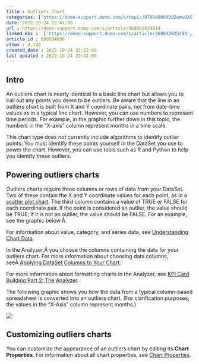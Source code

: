```yaml
---
title : Outliers Chart
categories: ['https://domo-support.domo.com/s/topic/0TO5w000000ZamwGAC']
date: 2022-10-24 22:41:00
url : https://domo-support.domo.com/s/article/360042924814
linked_kbs :  ['https://domo-support.domo.com/s/article/360042925494', 'https://domo-support.domo.com/s/knowledge-base', 'https://domo-support.domo.com/s/article/360043428713', 'https://domo-support.domo.com/s/article/360043429953', 'https://domo-support.domo.com/s/article/360042924814', 'https://domo-support.domo.com/s/article/360042925154', 'https://domo-support.domo.com/s/article/360043428693', 'https://domo-support.domo.com/s/article/360043429933', 'https://domo-support.domo.com/s/article/360043429693', 'https://domo-support.domo.com/s/article/360042924694', 'https://domo-support.domo.com/s/topic/0TO5w000000ZamwGAC', 'https://domo-support.domo.com/s/article/360043428673', 'https://domo-support.domo.com/s/article/360043429913']
article_id : 000004690
views : 4,144
created_date : 2022-10-24 22:22:00
last updated : 2022-10-24 22:41:00
---
```




Intro
-----


An outliers chart is nearly identical to a basic line chart but allows you to call out any points you deem to be outliers. Be aware that the line in an outliers chart is built from X and Y coordinate pairs, *not* from date-time values as in a typical line chart. However, you can use numbers to represent time periods. For example, in the graphic further down in this topic, the numbers in the "X-axis" column represent months in a time scale.


This chart type does *not* currently include algorithms to identify outlier points. You must identify these points yourself in the DataSet you use to power the chart. However, you can use tools such as R and Python to help you identify these outliers.


Powering outliers charts
------------------------


Outliers charts require three columns or rows of data from your DataSet. Two of these contain the X and Y coordinate values for each point, as in a [scatter plot chart](..\scatter_plot_chart\index.html "Scatter Plot Graph"). The third column contains a value of TRUE or FALSE for each coordinate pair. If the point is considered an outlier, the value should be TRUE; if it is not an outlier, the value should be FALSE. For an example, see the graphic below.Â 


For information about value, category, and series data, see [Understanding Chart Data](..\understanding_chart_data\index.html "Understanding Chart Data").


In the Analyzer,Â you choose the columns containing the data for your outliers chart. For more information about choosing data columns, seeÂ [Applying DataSet Columns to Your Chart](..\applying_dataset_columns_to_your_chart\index.html "Applying DataSet Columns to Your Chart").


For more information about formatting charts in the Analyzer, see [KPI Card Building Part 2: The Analyzer](..\analyzer_overview\index.html "KPI Card Building Part 2: The Analyzer").


The following graphic shows you how the data from a typical column-based spreadsheet is converted into an outliers chart. (For clarification purposes, the values in the "X-Axis" column represent months.)


![](0.png)


Customizing outliers charts
---------------------------


You can customize the appearance of an outliers chart by editing its **Chart Properties**. For information about all chart properties, see [Chart Properties](..\applying_and_resetting_chart_properties\index.html "Chart Properties").